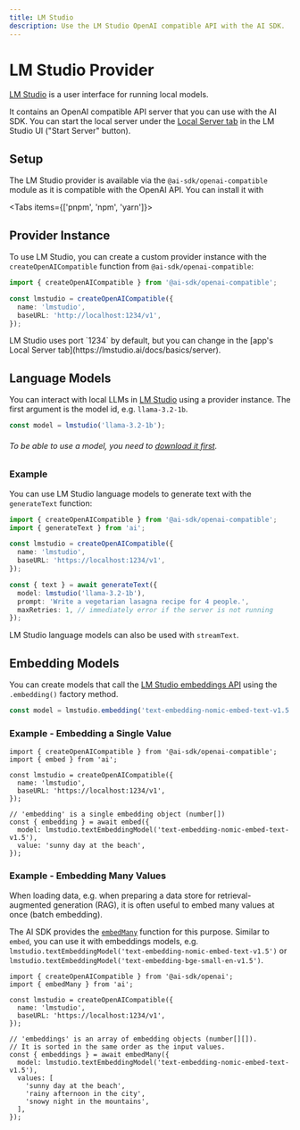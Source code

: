 ```yaml
---
title: LM Studio
description: Use the LM Studio OpenAI compatible API with the AI SDK.
---
```


# LM Studio Provider

[LM Studio](https://lmstudio.ai/) is a user interface for running local models.

It contains an OpenAI compatible API server that you can use with the AI SDK.
You can start the local server under the [Local Server tab](https://lmstudio.ai/docs/basics/server) in the LM Studio UI ("Start Server" button).

## Setup

The LM Studio provider is available via the `@ai-sdk/openai-compatible` module as it is compatible with the OpenAI API.
You can install it with

<Tabs items={['pnpm', 'npm', 'yarn']}>
  <Tab>
    <Snippet text="pnpm add @ai-sdk/openai-compatible" dark />
  </Tab>
  <Tab>
    <Snippet text="npm install @ai-sdk/openai-compatible" dark />
  </Tab>
  <Tab>
    <Snippet text="yarn add @ai-sdk/openai-compatible" dark />
  </Tab>
</Tabs>

## Provider Instance

To use LM Studio, you can create a custom provider instance with the `createOpenAICompatible` function from `@ai-sdk/openai-compatible`:

```ts
import { createOpenAICompatible } from '@ai-sdk/openai-compatible';

const lmstudio = createOpenAICompatible({
  name: 'lmstudio',
  baseURL: 'http://localhost:1234/v1',
});
```

<Note>
  LM Studio uses port `1234` by default, but you can change in the [app's Local
  Server tab](https://lmstudio.ai/docs/basics/server).
</Note>

## Language Models

You can interact with local LLMs in [LM Studio](https://lmstudio.ai/docs/basics/server#endpoints-overview) using a provider instance.
The first argument is the model id, e.g. `llama-3.2-1b`.

```ts
const model = lmstudio('llama-3.2-1b');
```

###### To be able to use a model, you need to [download it first](https://lmstudio.ai/docs/basics/download-model).

### Example

You can use LM Studio language models to generate text with the `generateText` function:

```ts
import { createOpenAICompatible } from '@ai-sdk/openai-compatible';
import { generateText } from 'ai';

const lmstudio = createOpenAICompatible({
  name: 'lmstudio',
  baseURL: 'https://localhost:1234/v1',
});

const { text } = await generateText({
  model: lmstudio('llama-3.2-1b'),
  prompt: 'Write a vegetarian lasagna recipe for 4 people.',
  maxRetries: 1, // immediately error if the server is not running
});
```

LM Studio language models can also be used with `streamText`.

## Embedding Models

You can create models that call the [LM Studio embeddings API](https://lmstudio.ai/docs/basics/server#endpoints-overview)
using the `.embedding()` factory method.

```ts
const model = lmstudio.embedding('text-embedding-nomic-embed-text-v1.5');
```

### Example - Embedding a Single Value

```tsx
import { createOpenAICompatible } from '@ai-sdk/openai-compatible';
import { embed } from 'ai';

const lmstudio = createOpenAICompatible({
  name: 'lmstudio',
  baseURL: 'https://localhost:1234/v1',
});

// 'embedding' is a single embedding object (number[])
const { embedding } = await embed({
  model: lmstudio.textEmbeddingModel('text-embedding-nomic-embed-text-v1.5'),
  value: 'sunny day at the beach',
});
```

### Example - Embedding Many Values

When loading data, e.g. when preparing a data store for retrieval-augmented generation (RAG),
it is often useful to embed many values at once (batch embedding).

The AI SDK provides the [`embedMany`](/docs/reference/ai-sdk-core/embed-many) function for this purpose.
Similar to `embed`, you can use it with embeddings models,
e.g. `lmstudio.textEmbeddingModel('text-embedding-nomic-embed-text-v1.5')` or `lmstudio.textEmbeddingModel('text-embedding-bge-small-en-v1.5')`.

```tsx
import { createOpenAICompatible } from '@ai-sdk/openai';
import { embedMany } from 'ai';

const lmstudio = createOpenAICompatible({
  name: 'lmstudio',
  baseURL: 'https://localhost:1234/v1',
});

// 'embeddings' is an array of embedding objects (number[][]).
// It is sorted in the same order as the input values.
const { embeddings } = await embedMany({
  model: lmstudio.textEmbeddingModel('text-embedding-nomic-embed-text-v1.5'),
  values: [
    'sunny day at the beach',
    'rainy afternoon in the city',
    'snowy night in the mountains',
  ],
});
```
